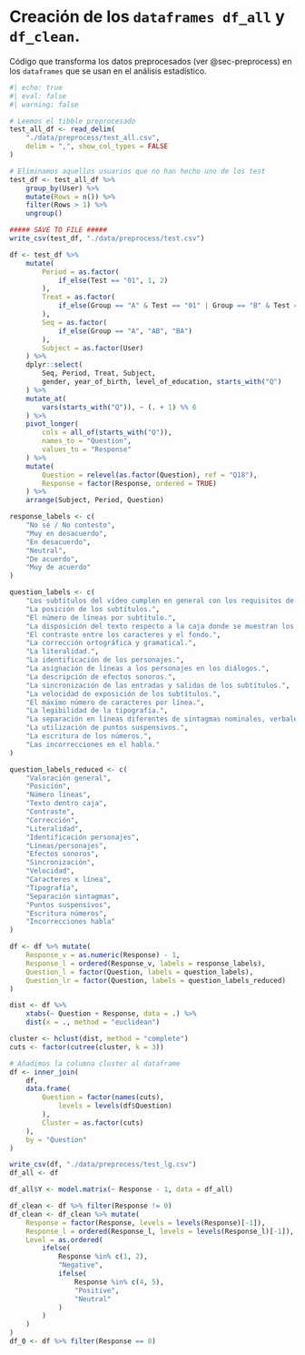 # Creación de los `dataframes df_all` y `df_clean`. {#sec-setup}

Código que transforma los datos preprocesados (ver @sec-preprocess) en los `dataframes` que se usan en el análisis estadístico.

\scriptsize
```r
#| echo: true
#| eval: false
#| warning: false

# Leemos el tibble preprocesado
test_all_df <- read_delim(
    "./data/preprocess/test_all.csv",
    delim = ",", show_col_types = FALSE
)

# Eliminamos aquellos usuarios que no han hecho uno de los test
test_df <- test_all_df %>%
    group_by(User) %>%
    mutate(Rows = n()) %>%
    filter(Rows > 1) %>%
    ungroup()

##### SAVE TO FILE #####
write_csv(test_df, "./data/preprocess/test.csv")

df <- test_df %>%
    mutate(
        Period = as.factor(
            if_else(Test == "01", 1, 2)
        ),
        Treat = as.factor(
            if_else(Group == "A" & Test == "01" | Group == "B" & Test == "02", "A", "B")
        ),
        Seq = as.factor(
            if_else(Group == "A", "AB", "BA")
        ),
        Subject = as.factor(User)
    ) %>%
    dplyr::select(
        Seq, Period, Treat, Subject,
        gender, year_of_birth, level_of_education, starts_with("Q")
    ) %>%
    mutate_at(
        vars(starts_with("Q")), ~ (. + 1) %% 6
    ) %>%
    pivot_longer(
        cols = all_of(starts_with("Q")),
        names_to = "Question",
        values_to = "Response"
    ) %>%
    mutate(
        Question = relevel(as.factor(Question), ref = "Q18"),
        Response = factor(Response, ordered = TRUE)
    ) %>%
    arrange(Subject, Period, Question)

response_labels <- c(
    "No sé / No contesto",
    "Muy en desacuerdo",
    "En desacuerdo",
    "Neutral",
    "De acuerdo",
    "Muy de acuerdo"
)

question_labels <- c(
    "Los subtítulos del vídeo cumplen en general con los requisitos de accesibilidad.",
    "La posición de los subtítulos.",
    "El número de líneas por subtítulo.",
    "La disposición del texto respecto a la caja donde se muestran los subtítulos.",
    "El contraste entre los caracteres y el fondo.",
    "La corrección ortográfica y gramatical.",
    "La literalidad.",
    "La identificación de los personajes.",
    "La asignación de líneas a los personajes en los diálogos.",
    "La descripción de efectos sonoros.",
    "La sincronización de las entradas y salidas de los subtítulos.",
    "La velocidad de exposición de los subtítulos.",
    "El máximo número de caracteres por línea.",
    "La legibilidad de la tipografía.",
    "La separación en líneas diferentes de sintagmas nominales, verbales y preposicionales.",
    "La utilización de puntos suspensivos.",
    "La escritura de los números.",
    "Las incorrecciones en el habla."
)

question_labels_reduced <- c(
    "Valoración general",
    "Posición",
    "Número líneas",
    "Texto dentro caja",
    "Contraste",
    "Corrección",
    "Literalidad",
    "Identificación personajes",
    "Líneas/personajes",
    "Efectos sonoros",
    "Sincronización",
    "Velocidad",
    "Caracteres x línea",
    "Tipografía",
    "Separación sintagmas",
    "Puntos suspensivos",
    "Escritura números",
    "Incorrecciones habla"
)

df <- df %>% mutate(
    Response_v = as.numeric(Response) - 1,
    Response_l = ordered(Response_v, labels = response_labels),
    Question_l = factor(Question, labels = question_labels),
    Question_lr = factor(Question, labels = question_labels_reduced)
)

dist <- df %>%
    xtabs(~ Question + Response, data = .) %>%
    dist(x = ., method = "euclidean")

cluster <- hclust(dist, method = "complete")
cuts <- factor(cutree(cluster, k = 3))

# Añadimos la columna cluster al dataframe
df <- inner_join(
    df,
    data.frame(
        Question = factor(names(cuts),
            levels = levels(df$Question)
        ),
        Cluster = as.factor(cuts)
    ),
    by = "Question"
)

write_csv(df, "./data/preprocess/test_lg.csv")
df_all <- df

df_all$Y <- model.matrix(~ Response - 1, data = df_all)

df_clean <- df %>% filter(Response != 0)
df_clean <- df_clean %>% mutate(
    Response = factor(Response, levels = levels(Response)[-1]),
    Response_l = ordered(Response_l, levels = levels(Response_l)[-1]),
    Level = as.ordered(
        ifelse(
            Response %in% c(1, 2),
            "Negative",
            ifelse(
                Response %in% c(4, 5),
                "Positive",
                "Neutral"
            )
        )
    )
)
df_0 <- df %>% filter(Response == 0)
```

\normalsize